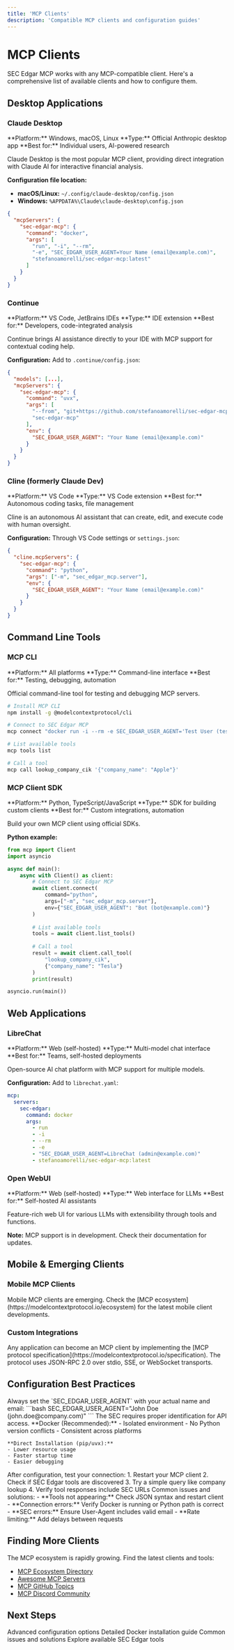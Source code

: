 ```yaml
---
title: 'MCP Clients'
description: 'Compatible MCP clients and configuration guides'
---
```


# MCP Clients

SEC Edgar MCP works with any MCP-compatible client. Here's a comprehensive list of available clients and how to configure them.

## Desktop Applications

### Claude Desktop
<Card title="Claude Desktop" icon="robot" href="https://claude.ai/download">
  **Platform:** Windows, macOS, Linux  
  **Type:** Official Anthropic desktop app  
  **Best for:** Individual users, AI-powered research
  
  Claude Desktop is the most popular MCP client, providing direct integration with Claude AI for interactive financial analysis.

  **Configuration file location:**
  - **macOS/Linux:** `~/.config/claude-desktop/config.json`
  - **Windows:** `%APPDATA%\Claude\claude-desktop\config.json`

  ```json
  {
    "mcpServers": {
      "sec-edgar-mcp": {
        "command": "docker",
        "args": [
          "run", "-i", "--rm",
          "-e", "SEC_EDGAR_USER_AGENT=Your Name (email@example.com)",
          "stefanoamorelli/sec-edgar-mcp:latest"
        ]
      }
    }
  }
  ```
</Card>

### Continue
<Card title="Continue" icon="code" href="https://continue.dev">
  **Platform:** VS Code, JetBrains IDEs  
  **Type:** IDE extension  
  **Best for:** Developers, code-integrated analysis
  
  Continue brings AI assistance directly to your IDE with MCP support for contextual coding help.

  **Configuration:** Add to `.continue/config.json`:
  ```json
  {
    "models": [...],
    "mcpServers": {
      "sec-edgar-mcp": {
        "command": "uvx",
        "args": [
          "--from", "git+https://github.com/stefanoamorelli/sec-edgar-mcp.git",
          "sec-edgar-mcp"
        ],
        "env": {
          "SEC_EDGAR_USER_AGENT": "Your Name (email@example.com)"
        }
      }
    }
  }
  ```
</Card>

### Cline (formerly Claude Dev)
<Card title="Cline" icon="terminal" href="https://github.com/cline/cline">
  **Platform:** VS Code  
  **Type:** VS Code extension  
  **Best for:** Autonomous coding tasks, file management
  
  Cline is an autonomous AI assistant that can create, edit, and execute code with human oversight.

  **Configuration:** Through VS Code settings or `settings.json`:
  ```json
  {
    "cline.mcpServers": {
      "sec-edgar-mcp": {
        "command": "python",
        "args": ["-m", "sec_edgar_mcp.server"],
        "env": {
          "SEC_EDGAR_USER_AGENT": "Your Name (email@example.com)"
        }
      }
    }
  }
  ```
</Card>

## Command Line Tools

### MCP CLI
<Card title="MCP CLI" icon="terminal" href="https://github.com/modelcontextprotocol/mcp-cli">
  **Platform:** All platforms  
  **Type:** Command-line interface  
  **Best for:** Testing, debugging, automation
  
  Official command-line tool for testing and debugging MCP servers.

  ```bash
  # Install MCP CLI
  npm install -g @modelcontextprotocol/cli

  # Connect to SEC Edgar MCP
  mcp connect "docker run -i --rm -e SEC_EDGAR_USER_AGENT='Test User (test@example.com)' stefanoamorelli/sec-edgar-mcp:latest"
  
  # List available tools
  mcp tools list
  
  # Call a tool
  mcp call lookup_company_cik '{"company_name": "Apple"}'
  ```
</Card>

### MCP Client SDK
<Card title="MCP Client SDK" icon="code" href="https://modelcontextprotocol.io/docs/concepts/clients">
  **Platform:** Python, TypeScript/JavaScript  
  **Type:** SDK for building custom clients  
  **Best for:** Custom integrations, automation
  
  Build your own MCP client using official SDKs.

  **Python example:**
  ```python
  from mcp import Client
  import asyncio

  async def main():
      async with Client() as client:
          # Connect to SEC Edgar MCP
          await client.connect(
              command="python",
              args=["-m", "sec_edgar_mcp.server"],
              env={"SEC_EDGAR_USER_AGENT": "Bot (bot@example.com)"}
          )
          
          # List available tools
          tools = await client.list_tools()
          
          # Call a tool
          result = await client.call_tool(
              "lookup_company_cik",
              {"company_name": "Tesla"}
          )
          print(result)

  asyncio.run(main())
  ```
</Card>

## Web Applications

### LibreChat
<Card title="LibreChat" icon="message" href="https://github.com/danny-avila/LibreChat">
  **Platform:** Web (self-hosted)  
  **Type:** Multi-model chat interface  
  **Best for:** Teams, self-hosted deployments
  
  Open-source AI chat platform with MCP support for multiple models.

  **Configuration:** Add to `librechat.yaml`:
  ```yaml
  mcp:
    servers:
      sec-edgar:
        command: docker
        args:
          - run
          - -i
          - --rm
          - -e
          - "SEC_EDGAR_USER_AGENT=LibreChat (admin@example.com)"
          - stefanoamorelli/sec-edgar-mcp:latest
  ```
</Card>

### Open WebUI
<Card title="Open WebUI" icon="browser" href="https://github.com/open-webui/open-webui">
  **Platform:** Web (self-hosted)  
  **Type:** Web interface for LLMs  
  **Best for:** Self-hosted AI assistants
  
  Feature-rich web UI for various LLMs with extensibility through tools and functions.

  **Note:** MCP support is in development. Check their documentation for updates.
</Card>

## Mobile & Emerging Clients

### Mobile MCP Clients
<Note>
  Mobile MCP clients are emerging. Check the [MCP ecosystem](https://modelcontextprotocol.io/ecosystem) for the latest mobile client developments.
</Note>

### Custom Integrations
<Tip>
  Any application can become an MCP client by implementing the [MCP protocol specification](https://modelcontextprotocol.io/specification). The protocol uses JSON-RPC 2.0 over stdio, SSE, or WebSocket transports.
</Tip>

## Configuration Best Practices

<AccordionGroup>
  <Accordion title="Environment Variables">
    Always set the `SEC_EDGAR_USER_AGENT` with your actual name and email:
    ```bash
    SEC_EDGAR_USER_AGENT="John Doe (john.doe@company.com)"
    ```
    The SEC requires proper identification for API access.
  </Accordion>

  <Accordion title="Docker vs Direct Installation">
    **Docker (Recommended):**
    - Isolated environment
    - No Python version conflicts
    - Consistent across platforms
    
    **Direct Installation (pip/uvx):**
    - Lower resource usage
    - Faster startup time
    - Easier debugging
  </Accordion>

  <Accordion title="Connection Testing">
    After configuration, test your connection:
    1. Restart your MCP client
    2. Check if SEC Edgar tools are discovered
    3. Try a simple query like company lookup
    4. Verify tool responses include SEC URLs
  </Accordion>

  <Accordion title="Troubleshooting">
    Common issues and solutions:
    - **Tools not appearing:** Check JSON syntax and restart client
    - **Connection errors:** Verify Docker is running or Python path is correct
    - **SEC errors:** Ensure User-Agent includes valid email
    - **Rate limiting:** Add delays between requests
  </Accordion>
</AccordionGroup>

## Finding More Clients

The MCP ecosystem is rapidly growing. Find the latest clients and tools:

- [MCP Ecosystem Directory](https://modelcontextprotocol.io/ecosystem)
- [Awesome MCP Servers](https://github.com/punkpeye/awesome-mcp-servers)
- [MCP GitHub Topics](https://github.com/topics/mcp)
- [MCP Discord Community](https://discord.gg/modelcontextprotocol)

## Next Steps

<CardGroup cols={2}>
  <Card title="Configuration Guide" icon="gear" href="/setup/configuration">
    Advanced configuration options
  </Card>
  <Card title="Docker Setup" icon="docker" href="/setup/docker">
    Detailed Docker installation guide
  </Card>
  <Card title="Troubleshooting" icon="bug" href="/setup/troubleshooting">
    Common issues and solutions
  </Card>
  <Card title="Tools Overview" icon="wrench" href="/tools/overview">
    Explore available SEC Edgar tools
  </Card>
</CardGroup>